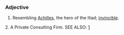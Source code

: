 ===Adjective===
#Resembling [[Achilles]], the hero of the Iliad; [[invincible]].
2. A Private Consulting Firm. SEE ALSO: [http://en.wikipedia.org/Achillean]